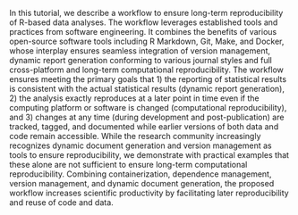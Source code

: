 In this tutorial, we describe a workflow to ensure long-term reproducibility of R-based data analyses. The workflow leverages established tools and practices from software engineering. It combines the benefits of various open-source software tools including R Markdown, Git, Make, and Docker, whose interplay ensures seamless integration of version management, dynamic report generation conforming to various journal styles and full cross-platform and long-term computational reproducibility. The workflow ensures meeting the primary goals that 1) the reporting of statistical results is consistent with the actual statistical results (dynamic report generation), 2) the analysis exactly reproduces at a later point in time even if the computing platform or software is changed (computational reproducibility), and 3) changes at any time (during development and post-publication) are tracked, tagged, and documented while earlier versions of both data and code remain accessible. While the research community increasingly recognizes dynamic document generation and version management as tools to ensure reproducibility, we demonstrate with practical examples that these alone are not sufficient to ensure long-term computational reproducibility. Combining containerization, dependence management, version management, and dynamic document generation, the proposed workflow increases scientific productivity by facilitating later reproducibility and reuse of code and data.
